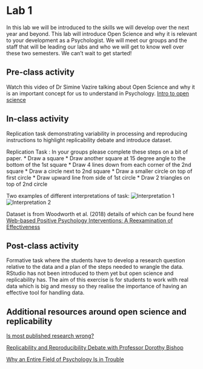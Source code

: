 # Lab 1 

In this lab we will be introduced to the skills we will develop over the next year and beyond. This lab will introduce Open Science and why it is relevant to your development as a Psychologist. We will meet our groups and the staff that will be leading our labs and who we will get to know well over these two semesters. We can't wait to get started!

## Pre-class activity
Watch this video of Dr Simine Vazire talking about Open Science and why it is an important concept for us to understand in Psychology. 
[Intro to open science](https://www.youtube.com/watch?v=1rFWeTryiW4&feature=youtu.be)

## In-class activity
Replication task demonstrating variability in processing and reproducing instructions to highlight replicability debate and introduce dataset.

Replication Task : In your groups please complete these steps on a bit of paper.
* Draw a square
* Draw another square at 15 degree angle to the bottom of the 1st square 
* Draw 4 lines down from each corner of the 2nd square
* Draw a circle next to 2nd square
* Draw a smaller circle on top of first circle 
* Draw upward line from side of 1st circle
* Draw 2 triangles on top of 2nd circle

Two examples of different interpretations of task:
![Interpretation 1](images/Holly_rep.jpg)
![Interpretation 2](images/Aliyah.jpg)



Dataset is from Woodworth et al. (2018) details of which can be found here [Web-based Positive Psychology Interventions: A Reexamination of Effectiveness](https://openpsychologydata.metajnl.com/articles/10.5334/jopd.35/)

## Post-class activity
Formative task where the students have to develop a research question relative to the data and a plan of the steps needed to wrangle the data. RStudio has not been introduced to them yet but open science and replicability has. The aim of this exercise is for students to work with real data which is big and messy so they realise the importance of having an effective tool for handling data. 

## Additional resources around open science and replicability
[Is most published research wrong?](https://youtu.be/42QuXLucH3Q)

[Replicability and Reproducibility Debate with Professor Dorothy Bishop](https://www.youtube.com/watch?v=UN8jgyXtz6A)

[Why an Entire Field of Psychology Is in Trouble](https://youtu.be/2MDNvKXdLEM)
